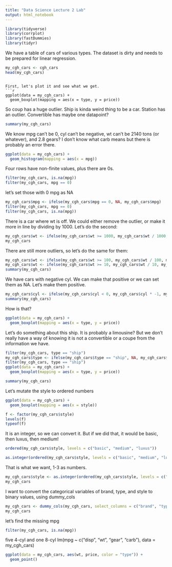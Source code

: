 ```yaml
---
title: "Data Science Lecture 2 Lab"
output: html_notebook
---
```


```r
library(tidyverse)
library(corrplot)
library(fastDummies)
library(tidyr)
```

We have a table of cars of various types. The dataset is dirty and needs to be prepared for linear regression.
```r
my_cgh_cars <- cgh_cars
head(my_cgh_cars)
```
```

First, let's plot it and see what we get.
```r
ggplot(data = my_cgh_cars) +
  geom_boxplot(mapping = aes(x = type, y = price))
```

So coup has a huge outlier. Ship is kinda weird thing to be a car. Station has an outlier. Convertible has maybe one datapoint?

```r
summary(my_cgh_cars)
```

We know mpg can't be 0, cyl can't be negative, wt can't be 2140 tons (or whatever), and 2.8 gears? I don't know what carb means but there is probably an error there.
```r
ggplot(data = my_cgh_cars) +
  geom_histogram(mapping = aes(x = mpg))
```

Four rows have non-finite values, plus there are 0s.
```r
filter(my_cgh_cars, is.na(mpg))
filter(my_cgh_cars, mpg == 0)
```

let's set those with 0 mpg as NA
```r
my_cgh_cars$mpg <- ifelse(my_cgh_cars$mpg == 0, NA, my_cgh_cars$mpg)
filter(my_cgh_cars, mpg == 0)
filter(my_cgh_cars, is.na(mpg))
```

There is a car where wt is off. We could either remove the outlier, or make it more in line by dividing by 1000. Let's do the second:
```r
my_cgh_cars$wt <- ifelse(my_cgh_cars$wt >= 1000, my_cgh_cars$wt / 1000, my_cgh_cars$wt)
my_cgh_cars
```
There are still more outliers, so let's do the same for them:

```r
my_cgh_cars$wt <- ifelse(my_cgh_cars$wt >= 100, my_cgh_cars$wt / 100, my_cgh_cars$wt)
my_cgh_cars$wt <- ifelse(my_cgh_cars$wt >= 10, my_cgh_cars$wt / 10, my_cgh_cars$wt)
summary(my_cgh_cars)

```

We have cars with negative cyl. We can make that positive or we can set them as NA. Let's make them positive.
```r
my_cgh_cars$cyl <- ifelse(my_cgh_cars$cyl < 0, my_cgh_cars$cyl * -1, my_cgh_cars$cyl)
summary(my_cgh_cars)
```

How is that?

```r
ggplot(data = my_cgh_cars) +
  geom_boxplot(mapping = aes(x = type, y = price))
```

Let's do something about this ship. It is probably a limousine? But we don't really have a way of knowing it is not a convertible or a coupe from the information we have.
```r
filter(my_cgh_cars, type == "ship")
my_cgh_cars$type <- ifelse(my_cgh_cars$type == "ship", NA, my_cgh_cars$type)
filter(my_cgh_cars, type == "ship")
ggplot(data = my_cgh_cars) +
  geom_boxplot(mapping = aes(x = type, y = price))
```

```r
summary(my_cgh_cars)
```

Let's mutate the style to ordered numbers
```r
ggplot(data = my_cgh_cars) +
  geom_boxplot(mapping = aes(x = style))
```
```r
f <- factor(my_cgh_cars$style)
levels(f)
typeof(f)
```

It is an integer, so we can convert it. But if we did that, it would be basic, then luxus, then medium!

```r
ordered(my_cgh_cars$style, levels = c("basic", "medium", "luxus"))
```

```r
as.integer(ordered(my_cgh_cars$style, levels = c("basic", "medium", "luxus")))
```
That is what we want, 1-3 as numbers.
```r
my_cgh_cars$style <- as.integer(ordered(my_cgh_cars$style, levels = c("basic", "medium", "luxus")))
my_cgh_cars
```

I want to convert the categorical variables of brand, type, and style to binary values, using dummy_cols
```r
my_cgh_cars <- dummy_cols(my_cgh_cars, select_columns = c("brand", "type", "style"), remove_selected = TRUE)
my_cgh_cars
```

let's find the missing mpg
```r
filter(my_cgh_cars, is.na(mpg))
```

five 4-cyl and one 8-cyl
lm(mpg ~ c("disp", "wt", "gear", "carb"), data = my_cgh_cars)
```r
ggplot(data = my_cgh_cars, aes(wt, price, color = "type")) +
  geom_point()
```


